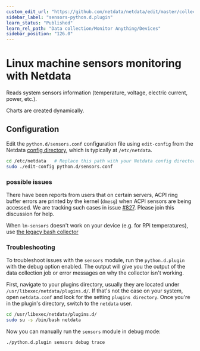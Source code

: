 ```yaml
---
custom_edit_url: "https://github.com/netdata/netdata/edit/master/collectors/python.d.plugin/sensors/README.md"
sidebar_label: "sensors-python.d.plugin"
learn_status: "Published"
learn_rel_path: "Data collection/Monitor Anything/Devices"
sidebar_position: "126.0"
---
```



# Linux machine sensors monitoring with Netdata

Reads system sensors information (temperature, voltage, electric current, power, etc.).

Charts are created dynamically.

## Configuration

Edit the `python.d/sensors.conf` configuration file using `edit-config` from the Netdata [config
directory](/docs/nightly/getting-started/manage-and-configure/configuration), which is typically at `/etc/netdata`.

```bash
cd /etc/netdata   # Replace this path with your Netdata config directory, if different
sudo ./edit-config python.d/sensors.conf
```

### possible issues

There have been reports from users that on certain servers, ACPI ring buffer errors are printed by the kernel (`dmesg`) 
when ACPI sensors are being accessed. We are tracking such cases in 
issue [#827](https://github.com/netdata/netdata/issues/827). Please join this discussion for help.

When `lm-sensors` doesn't work on your device (e.g. for RPi temperatures), 
use [the legacy bash collector](/docs/nightly/data-collection/monitor-anything/Devices/lm-sensors)


### Troubleshooting

To troubleshoot issues with the `sensors` module, run the `python.d.plugin` with the debug option enabled. The 
output will give you the output of the data collection job or error messages on why the collector isn't working.

First, navigate to your plugins directory, usually they are located under `/usr/libexec/netdata/plugins.d/`. If that's 
not the case on your system, open `netdata.conf` and look for the setting `plugins directory`. Once you're in the 
plugin's directory, switch to the `netdata` user.

```bash
cd /usr/libexec/netdata/plugins.d/
sudo su -s /bin/bash netdata
```

Now you can manually run the `sensors` module in debug mode:

```bash
./python.d.plugin sensors debug trace
```


